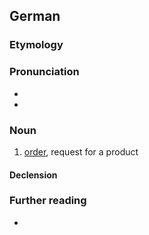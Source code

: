 ==German==

===Etymology===
{{suffix|de|bestellen|ung}}

===Pronunciation===
* {{IPA|de|/bəˈʃtɛlʊŋ/}}
* {{audio|de|De-Bestellung.ogg|Audio}}

===Noun===
{{de-noun|f}}

# [[order]], request for a product

====Declension====
{{de-decl-noun-f|en}}

===Further reading===
* {{R:Duden}}